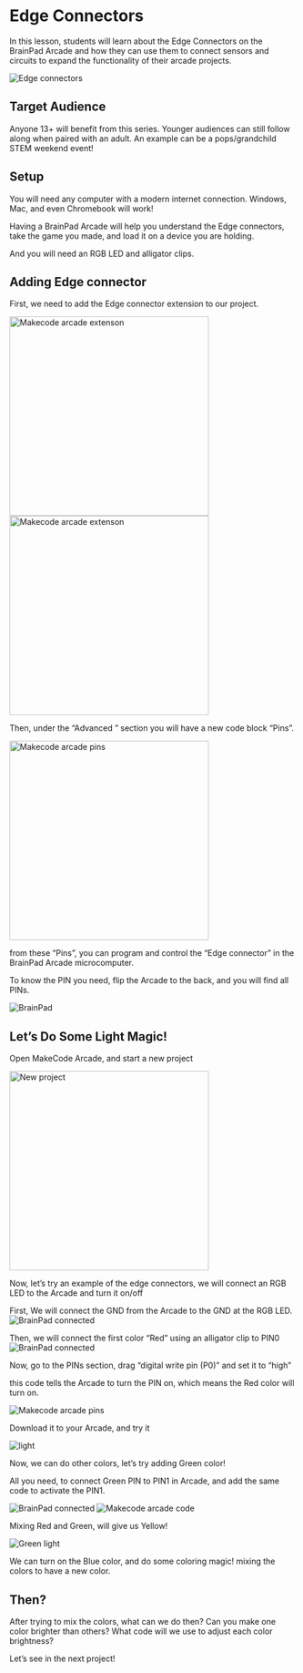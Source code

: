 # Edge Connectors

In this lesson, students will learn about the Edge Connectors on the BrainPad Arcade and how they can use them to connect sensors and circuits to expand the functionality of their arcade projects.

![Edge connectors](pathname:///img/resources/makecode_arcade/ec_1.jpg)

## Target Audience

Anyone 13+ will benefit from this series. Younger audiences can still follow along when paired with an adult. An example can be a pops/grandchild STEM weekend event!

## Setup

You will need any computer with a modern internet connection. Windows, Mac, and even Chromebook will work!

Having a BrainPad Arcade will help you understand the Edge connectors, take the game you made, and load it on a device you are holding.

And you will need an RGB LED and alligator clips.

## Adding Edge connector

First, we need to add the Edge connector extension to our project.

<img src="/img/resources/makecode_arcade/ec_2.png" alt="Makecode arcade extenson" width="350" />
<img src="/img/resources/makecode_arcade/ec_3.png" alt="Makecode arcade extenson" width="350" />

Then, under the “Advanced ” section you will have a new code block “Pins”.

<img src="/img/resources/makecode_arcade/ec_4.png" alt="Makecode arcade pins" width="350" />

from these “Pins”, you can program and control the “Edge connector” in the BrainPad Arcade microcomputer.

To know the PIN you need, flip the Arcade to the back, and you will find all PINs.

![BrainPad](pathname:///img/resources/makecode_arcade/ec_5.jpg)

## Let’s Do Some Light Magic!

Open MakeCode Arcade, and start a new project

<img src="/img/resources/makecode_arcade/ec_6.png" alt="New project" width="350" />

Now, let’s try an example of the edge connectors, we will connect an RGB LED to the Arcade and turn it on/off

First, We will connect the GND from the Arcade to the GND at the RGB LED.
![BrainPad connected](pathname:///img/resources/makecode_arcade/ec_7.png)

Then, we will connect the first color “Red” using an alligator clip to PIN0
![BrainPad connected](pathname:///img/resources/makecode_arcade/ec_8.png)

Now, go to the PINs section, drag “digital write pin (P0)” and set it to “high”

this code tells the Arcade to turn the PIN on, which means the Red color will turn on.

![Makecode arcade pins](pathname:///img/resources/makecode_arcade/ec_9.png)

Download it to your Arcade, and try it

![light](pathname:///img/resources/makecode_arcade/ec_10.jpg)

Now, we can do other colors, let’s try adding Green color!

All you need, to connect Green PIN to PIN1 in Arcade, and add the same code to activate the PIN1.

![BrainPad connected](pathname:///img/resources/makecode_arcade/ec_11.png)
![Makecode arcade code](pathname:///img/resources/makecode_arcade/ec_12.png)

Mixing Red and Green, will give us Yellow!

![Green light](pathname:///img/resources/makecode_arcade/ec_13.jpg)

We can turn on the Blue color, and do some coloring magic! mixing the colors to have a new color.

## Then?

After trying to mix the colors, what can we do then? Can you make one color brighter than others?
What code will we use to adjust each color brightness?

Let’s see in the next project!